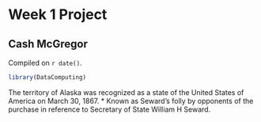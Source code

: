 # Week 1 Project  

## Cash McGregor

<!-- leave this material as is -->
Compiled on `r date()`.

```r
library(DataComputing)
```
<!-- put your content after this line -->

The territory of Alaska was recognized as a state of the United States of America on March 30, 1867. 
* Known as Seward's folly by opponents of the purchase in reference to Secretary of State William H Seward.
*
*
